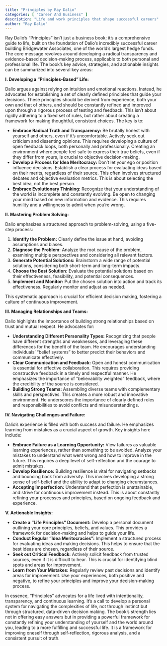 ```yaml
---
title: "Principles by Ray Dalio"
categories: [ "Career And Business" ]
description: "Life and work principles that shape successful careers"
author: "Ray Dalio"
---
```

Ray Dalio's "Principles" isn't just a business book; it's a comprehensive guide to life, built on the foundation of Dalio's incredibly successful career building Bridgewater Associates, one of the world's largest hedge funds.  The core message revolves around developing a radical transparency and evidence-based decision-making process, applicable to both personal and professional life.  The book's key advice, strategies, and actionable insights can be summarized into several key areas:

**I.  Developing a "Principles-Based" Life:**

Dalio argues against relying on intuition and emotional reactions. Instead, he advocates for establishing a set of clearly defined principles that guide your decisions. These principles should be derived from experience, both your own and that of others, and should be constantly refined and improved upon through a rigorous process of testing and feedback.  This isn't about rigidly adhering to a fixed set of rules, but rather about creating a framework for making thoughtful, consistent choices.  The key is to:

* **Embrace Radical Truth and Transparency:** Be brutally honest with yourself and others, even if it's uncomfortable.  Actively seek out criticism and dissenting opinions.  This requires developing a culture of open feedback loops, both personally and professionally.  Creating an environment where people feel safe to express their true beliefs, even if they differ from yours, is crucial to objective decision-making.
* **Develop a Process for Idea Meritocracy:**  Don't let your ego or position influence decisions. Establish a clear process for evaluating ideas based on their merits, regardless of their source.  This often involves structured debates and objective evaluation metrics.  This is about selecting the best idea, not the best person.
* **Embrace Evolutionary Thinking:**  Recognize that your understanding of the world is incomplete and constantly evolving. Be open to changing your mind based on new information and evidence.  This requires humility and a willingness to admit when you're wrong.

**II.  Mastering Problem Solving:**

Dalio emphasizes a structured approach to problem-solving, using a five-step process:

1. **Identify the Problem:** Clearly define the issue at hand, avoiding assumptions and biases.
2. **Diagnose the Problem:** Analyze the root cause of the problem, examining multiple perspectives and considering all relevant factors.
3. **Generate Potential Solutions:** Brainstorm a wide range of potential solutions, considering both short-term and long-term impacts.
4. **Choose the Best Solution:** Evaluate the potential solutions based on their effectiveness, feasibility, and potential consequences.
5. **Implement and Monitor:** Put the chosen solution into action and track its effectiveness. Regularly monitor and adjust as needed.

This systematic approach is crucial for efficient decision making, fostering a culture of continuous improvement.

**III.  Managing Relationships and Teams:**

Dalio highlights the importance of building strong relationships based on trust and mutual respect.  He advocates for:

* **Understanding Different Personality Types:**  Recognizing that people have different strengths and weaknesses, and leveraging these differences for the benefit of the team. He encourages understanding individuals’ "belief systems" to better predict their behaviors and communicate effectively.
* **Clear Communication and Feedback:**  Open and honest communication is essential for effective collaboration.  This requires providing constructive feedback in a timely and respectful manner. He emphasizes the importance of "believability weighted" feedback, where the credibility of the source is considered.
* **Building Strong Teams:**  Assembling diverse teams with complementary skills and perspectives.  This creates a more robust and innovative environment.  He underscores the importance of clearly defined roles and responsibilities to avoid conflicts and misunderstandings.


**IV.  Navigating Challenges and Failure:**

Dalio's experience is filled with both success and failure. He emphasizes learning from mistakes as a crucial aspect of growth. Key insights here include:

* **Embrace Failure as a Learning Opportunity:**  View failures as valuable learning experiences, rather than something to be avoided. Analyze your mistakes to understand what went wrong and how to improve in the future. This requires a deep level of self-reflection and the courage to admit mistakes.
* **Develop Resilience:**  Building resilience is vital for navigating setbacks and bouncing back from adversity. This involves developing a strong sense of self-belief and the ability to adapt to changing circumstances.
* **Accepting Imperfection:** Understand that perfection is unattainable, and strive for continuous improvement instead. This is about constantly refining your processes and principles, based on ongoing feedback and experience.

**V. Actionable Insights:**

* **Create a "Life Principles" Document:**  Develop a personal document outlining your core principles, beliefs, and values. This provides a framework for decision-making and helps to guide your life.
* **Conduct Regular "Idea Meritocracies":**  Implement a structured process for evaluating ideas and making decisions. This helps to ensure that the best ideas are chosen, regardless of their source.
* **Seek out Critical Feedback:**  Actively solicit feedback from trusted sources, even if it is difficult to hear.  This is crucial for identifying blind spots and areas for improvement.
* **Learn from Your Mistakes:**  Regularly review past decisions and identify areas for improvement. Use your experiences, both positive and negative, to refine your principles and improve your decision-making process.

In essence, "Principles" advocates for a life lived with intentionality, transparency, and continuous learning. It's a call to develop a personal system for navigating the complexities of life, not through instinct but through structured, data-driven decision making. The book’s strength lies not in offering easy answers but in providing a powerful framework for constantly refining your understanding of yourself and the world around you, leading to a more fulfilling and successful life.  It is a framework for improving oneself through self-reflection, rigorous analysis, and a consistent pursuit of truth.

